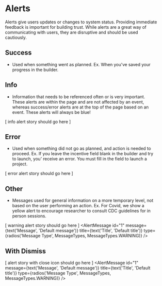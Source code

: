 


<Meta title="Design System/Alerts" component={AlertMessage} />

# Alerts 

Alerts give users updates or changes to system status. Providing immediate feedback is important for building trust. While alerts are a great way of communicating with users, they are disruptive and should be used cautiously.

## Success

- Used when something went as planned. Ex. When you've saved your progress in the builder. 

<Preview>
<Story name="Success">
<AlertMessage
    id="1"
    message={text('Message', 'Default message')}
    title={text('Title', 'Default title')}
    type={radios('Message Type', MessageTypes, MessageTypes.SUCCESS)}
  />
</Story>
</Preview>

## Info

- Information that needs to be referenced often or is very important. These alerts are within the page and are not affected by an event, whereas success/error alerts are at the top of the page based on an event. These alerts will always be blue!

[ info alert story should go here ]

<Preview>
<Story name="Info">
<AlertMessage
    id="2"
    message={text('Message', 'Default message')}
    title={text('Title', 'Default title')}
    type={radios('Message Type', MessageTypes, MessageTypes.INFO)}
  />
</Story>
</Preview>

## Error

- Used when something did not go as planned, and action is needed to proceed. Ex. If you leave the incentive field blank in the builder and try to launch, you' receive an error. You must fill in the field to launch a project. 

[ error alert story should go here ]

<Preview>
<Story name="Error">
<AlertMessage
    id="1"
    message={text('Message', 'Default message')}
    title={text('Title', 'Default title')}
    type={radios('Message Type', MessageTypes, MessageTypes.ERROR)}
  />
</Story>
</Preview>

## Other

- Messages used for general information on a more temporary level, not based on the user performing an action. Ex. For Covid, we show a yellow alert to encourage researcher to consult CDC guidelines for in person sessions.

[ warning alert story should go here ]
<Preview>
<Story name="Other">
<AlertMessage
    id="1"
    message={text('Message', 'Default message')}
    title={text('Title', 'Default title')}
    type={radios('Message Type', MessageTypes, MessageTypes.WARNING)}
  />
</Story>
</Preview>


## With Dismiss

[ alert story with close icon should go here ]
<Preview>
<Story name="With dismiss">
<AlertMessage
    id="1"
    message={text('Message', 'Default message')}
    title={text('Title', 'Default title')}
    type={radios('Message Type', MessageTypes, MessageTypes.WARNING)}
  />
</Story>
</Preview>